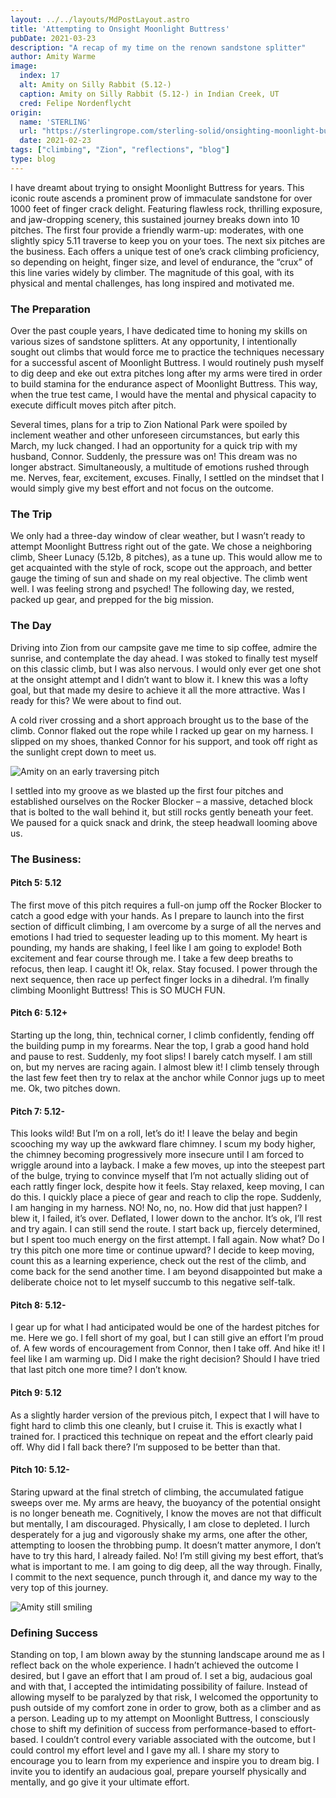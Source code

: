 ```yaml
---
layout: ../../layouts/MdPostLayout.astro
title: 'Attempting to Onsight Moonlight Buttress'
pubDate: 2021-03-23
description: "A recap of my time on the renown sandstone splitter"
author: Amity Warme
image: 
  index: 17
  alt: Amity on Silly Rabbit (5.12-)
  caption: Amity on Silly Rabbit (5.12-) in Indian Creek, UT
  cred: Felipe Nordenflycht
origin: 
  name: 'STERLING'
  url: "https://sterlingrope.com/sterling-solid/onsighting-moonlight-buttress"
  date: 2021-02-23
tags: ["climbing", "Zion", "reflections", "blog"]
type: blog
---
```


I have dreamt about trying to onsight Moonlight Buttress for years. This iconic route ascends a prominent prow of immaculate sandstone for over 1000 feet of finger crack delight. Featuring flawless rock, thrilling exposure, and jaw-dropping scenery, this sustained journey breaks down into 10 pitches. The first four provide a friendly warm-up: moderates, with one slightly spicy 5.11 traverse to keep you on your toes. The next six pitches are the business. Each offers a unique test of one’s crack climbing proficiency, so depending on height, finger size, and level of endurance, the “crux” of this line varies widely by climber. The magnitude of this goal, with its physical and mental challenges, has long inspired and motivated me.

### The Preparation

Over the past couple years, I have dedicated time to honing my skills on various sizes of sandstone splitters. At any opportunity, I intentionally sought out climbs that would force me to practice the techniques necessary for a successful ascent of Moonlight Buttress. I would routinely push myself to dig deep and eke out extra pitches long after my arms were tired in order to build stamina for the endurance aspect of Moonlight Buttress. This way, when the true test came, I would have the mental and physical capacity to execute difficult moves pitch after pitch.

Several times, plans for a trip to Zion National Park were spoiled by inclement weather and other unforeseen circumstances, but early this March, my luck changed. I had an opportunity for a quick trip with my husband, Connor. Suddenly, the pressure was on! This dream was no longer abstract. Simultaneously, a multitude of emotions rushed through me. Nerves, fear, excitement, excuses. Finally, I settled on the mindset that I would simply give my best effort and not focus on the outcome.

### The Trip

We only had a three-day window of clear weather, but I wasn’t ready to attempt Moonlight Buttress right out of the gate. We chose a neighboring climb, Sheer Lunacy (5.12b, 8 pitches), as a tune up. This would allow me to get acquainted with the style of rock, scope out the approach, and better gauge the timing of sun and shade on my real objective. The climb went well. I was feeling strong and psyched! The following day, we rested, packed up gear, and prepped for the big mission.

### The Day

Driving into Zion from our campsite gave me time to sip coffee, admire the sunrise, and contemplate the day ahead. I was stoked to finally test myself on this classic climb, but I was also nervous. I would only ever get one shot at the onsight attempt and I didn’t want to blow it. I knew this was a lofty goal, but that made my desire to achieve it all the more attractive. Was I ready for this? We were about to find out.

A cold river crossing and a short approach brought us to the base of the climb. Connor flaked out the rope while I racked up gear on my harness. I slipped on my shoes, thanked Connor for his support, and took off right as the sunlight crept down to meet us.  

<img src={traverse.src} alt="Amity on an early traversing pitch" />

I settled into my groove as we blasted up the first four pitches and established ourselves on the Rocker Blocker – a massive, detached block that is bolted to the wall behind it, but still rocks gently beneath your feet. We paused for a quick snack and drink, the steep headwall looming above us.  

### The Business:

#### Pitch 5: 5.12

The first move of this pitch requires a full-on jump off the Rocker Blocker to catch a good edge with your hands. As I prepare to launch into the first section of difficult climbing, I am overcome by a surge of all the nerves and emotions I had tried to sequester leading up to this moment. My heart is pounding, my hands are shaking, I feel like I am going to explode! Both excitement and fear course through me. I take a few deep breaths to refocus, then leap. I caught it! Ok, relax. Stay focused. I power through the next sequence, then race up perfect finger locks in a dihedral. I’m finally climbing Moonlight Buttress! This is SO MUCH FUN.

#### Pitch 6: 5.12+

Starting up the long, thin, technical corner, I climb confidently, fending off the building pump in my forearms. Near the top, I grab a good hand hold and pause to rest. Suddenly, my foot slips! I barely catch myself. I am still on, but my nerves are racing again. I almost blew it! I climb tensely through the last few feet then try to relax at the anchor while Connor jugs up to meet me. Ok, two pitches down.

#### Pitch 7: 5.12-

This looks wild! But I’m on a roll, let’s do it! I leave the belay and begin scooching my way up the awkward flare chimney. I scum my body higher, the chimney becoming progressively more insecure until I am forced to wriggle around into a layback. I make a few moves, up into the steepest part of the bulge, trying to convince myself that I’m not actually sliding out of each rattly finger lock, despite how it feels. Stay relaxed, keep moving, I can do this. I quickly place a piece of gear and reach to clip the rope. Suddenly, I am hanging in my harness. NO! No, no, no. How did that just happen? I blew it, I failed, it’s over. Deflated, I lower down to the anchor. It’s ok, I’ll rest and try again. I can still send the route. I start back up, fiercely determined, but I spent too much energy on the first attempt. I fall again. Now what? Do I try this pitch one more time or continue upward? I decide to keep moving, count this as a learning experience, check out the rest of the climb, and come back for the send another time. I am beyond disappointed but make a deliberate choice not to let myself succumb to this negative self-talk.

#### Pitch 8: 5.12-

I gear up for what I had anticipated would be one of the hardest pitches for me. Here we go. I fell short of my goal, but I can still give an effort I’m proud of. A few words of encouragement from Connor, then I take off. And hike it! I feel like I am warming up. Did I make the right decision? Should I have tried that last pitch one more time? I don’t know.

#### Pitch 9: 5.12

As a slightly harder version of the previous pitch, I expect that I will have to fight hard to climb this one cleanly, but I cruise it. This is exactly what I trained for. I practiced this technique on repeat and the effort clearly paid off. Why did I fall back there? I’m supposed to be better than that.

#### Pitch 10: 5.12-

Staring upward at the final stretch of climbing, the accumulated fatigue sweeps over me. My arms are heavy, the buoyancy of the potential onsight is no longer beneath me. Cognitively, I know the moves are not that difficult but mentally, I am discouraged. Physically, I am close to depleted. I lurch desperately for a jug and vigorously shake my arms, one after the other, attempting to loosen the throbbing pump. It doesn’t matter anymore, I don’t have to try this hard, I already failed. No! I’m still giving my best effort, that’s what is important to me. I am going to dig deep, all the way through. Finally, I commit to the next sequence, punch through it, and dance my way to the very top of this journey.

<img src={smile.src} alt="Amity still smiling" />

### Defining Success

Standing on top, I am blown away by the stunning landscape around me as I reflect back on the whole experience. I hadn’t achieved the outcome I desired, but I gave an effort that I am proud of. I set a big, audacious goal and with that, I accepted the intimidating possibility of failure. Instead of allowing myself to be paralyzed by that risk, I welcomed the opportunity to push outside of my comfort zone in order to grow, both as a climber and as a person. Leading up to my attempt on Moonlight Buttress, I consciously chose to shift my definition of success from performance-based to effort-based. I couldn’t control every variable associated with the outcome, but I could control my effort level and I gave my all. I share my story to encourage you to learn from my experience and inspire you to dream big. I invite you to identify an audacious goal, prepare yourself physically and mentally, and go give it your ultimate effort.
